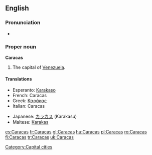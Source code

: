 {{wikipedia}}
==English==

===Pronunciation===
* {{rhymes|ækəs}}

===Proper noun===
'''Caracas'''

# The capital of [[Venezuela]].

====Translations====
{{trans-top|capital of Venezuela}}
* Esperanto: [[Karakaso]]
* French: Caracas
* Greek: [[Καράκας]]
* Italian: Caracas {{f}}
{{trans-mid}}
* Japanese: [[カラカス]] (Karakasu)
* Maltese: [[Karakas]]
{{trans-bottom}}

[[Category:Capital cities]]

[[es:Caracas]]
[[fr:Caracas]]
[[gl:Caracas]]
[[hu:Caracas]]
[[pl:Caracas]]
[[ro:Caracas]]
[[fi:Caracas]]
[[tr:Caracas]]
[[uk:Caracas]]